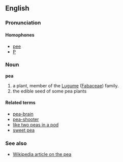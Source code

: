 ==English==
===Pronunciation===

====Homophones====
*[[pee]]
*[[P]]

===Noun===
'''pea'''
#a plant, member of the [[Lugume]] ([[Fabaceae]]) family.
#the edible seed of some pea plants

====Related terms====
*[[pea-brain]]
*[[pea-shooter]]
*[[like two peas in a pod]]
*[[sweet pea]]

===See also===
*[[en:pea|Wikipedia article on the pea]]